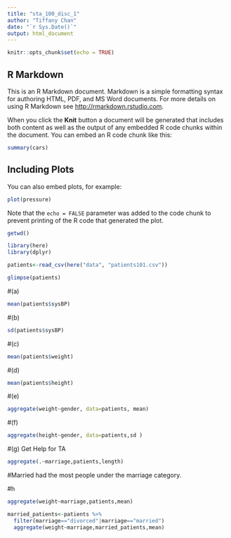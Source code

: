 ```yaml
---
title: "sta_100_disc_1"
author: "Tiffany Chan"
date: "`r Sys.Date()`"
output: html_document
---
```


```r
knitr::opts_chunk$set(echo = TRUE)
```

## R Markdown

This is an R Markdown document. Markdown is a simple formatting syntax for authoring HTML, PDF, and MS Word documents. For more details on using R Markdown see <http://rmarkdown.rstudio.com>.

When you click the **Knit** button a document will be generated that includes both content as well as the output of any embedded R code chunks within the document. You can embed an R code chunk like this:

```r
summary(cars)
```

## Including Plots

You can also embed plots, for example:

```r
plot(pressure)
```

Note that the `echo = FALSE` parameter was added to the code chunk to prevent printing of the R code that generated the plot.


```r
getwd()
```

```r
library(here)
library(dplyr)
```

```r
patients<-read_csv(here("data", "patients101.csv"))
```

```r
glimpse(patients)
```
#(a)
```r
mean(patients$sysBP)
```

#(b)
```r
sd(patients$sysBP)
```

#(c)
```r
mean(patients$weight)
```

#(d)
```r
mean(patients$height)
```

#(e)
```r
aggregate(weight~gender, data=patients, mean)
```
#(f)
```r
aggregate(height~gender, data=patients,sd )
```

#(g) Get Help for TA
```r
aggregate(.~marriage,patients,length)
```
#Married had the most people under the marriage category.

#h
```r
aggregate(weight~marriage,patients,mean)
```
```r
married_patients<-patients %>% 
  filter(marriage=="divorced"|marriage=="married")
  aggregate(weight~marriage,married_patients,mean)
```

